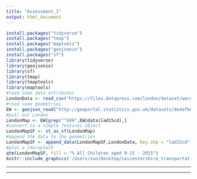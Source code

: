 ```yaml
---
title: "Assessment_1"
output: html_document
---
```

```r
install.packages("tidyverse")
install.packages("tmap")
install.packages("maptools")
install.packages("geojsonio")
install.packages("sf")
library(tidyverse)
library(geojsonio)
library(sf)
library(tmap)
library(tmaptools)
library(maptools)
#read some data attributes
LondonData <- read_csv("https://files.datapress.com/london/dataset/ward-profiles-and-atlas/2015-09-24T14:21:24/ward-profiles-excel-version.csv", na = "n/a")
#read some geometries
EW <- geojson_read("http://geoportal.statistics.gov.uk/datasets/8edafbe3276d4b56aec60991cbddda50_2.geojson", what = "sp")
#pull out London
LondonMap <- EW[grep("^E09",EW@data$lad15cd),]
#convert to a simple features object
LondonMapSF <- st_as_sf(LondonMap)
#append the data to the geometries
LondonMapSF <- append_data(LondonMapSF,LondonData, key.shp = "lad15cd", key.data = "New code", ignore.duplicates = TRUE)
#plot a choropleth
qtm(LondonMapSF, fill = "% All Children aged 0-15 - 2015")
knitr::include_graphics('/Users/sun/Desktop/Leicestershire_transportation_landuse.png')
```
---

---
